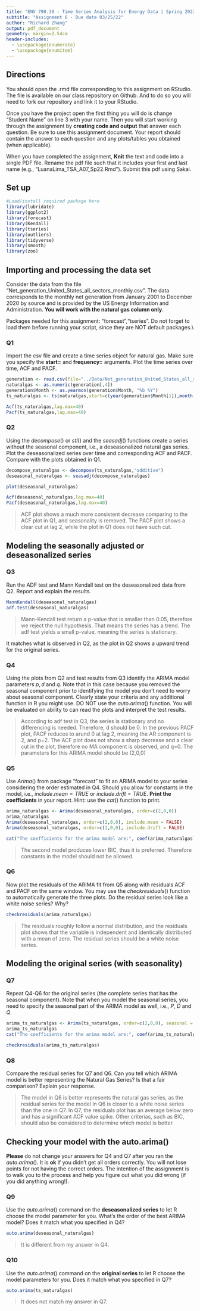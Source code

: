 ```yaml
---
title: "ENV 790.30 - Time Series Analysis for Energy Data | Spring 2022"
subtitle: "Assignment 6 - Due date 03/25/22"
author: "Richard Zhang"
output: pdf_document
geometry: margin=2.54cm
header-includes:
  - \usepackage{enumerate}
  - \usepackage{enumitem}
---
```


## Directions

You should open the .rmd file corresponding to this assignment on RStudio. The file is available on our class repository on Github. And to do so you will need to fork our repository and link it to your RStudio.

Once you have the project open the first thing you will do is change "Student Name" on line 3 with your name. Then you will start working through the assignment by **creating code and output** that answer each question. Be sure to use this assignment document. Your report should contain the answer to each question and any plots/tables you obtained (when applicable).

When you have completed the assignment, **Knit** the text and code into a single PDF file. Rename the pdf file such that it includes your first and last name (e.g., "LuanaLima_TSA_A07_Sp22.Rmd"). Submit this pdf using Sakai.

## Set up

```r
#Load/install required package here
library(lubridate)
library(ggplot2)
library(forecast)  
library(Kendall)
library(tseries)
library(outliers)
library(tidyverse)
library(smooth)
library(zoo)
```

## Importing and processing the data set

Consider the data from the file "Net_generation_United_States_all_sectors_monthly.csv". The data corresponds to the monthly net generation from January 2001 to December 2020 by source and is provided by the US Energy Information and Administration. **You will work with the natural gas column only**.

Packages needed for this assignment: "forecast","tseries". Do not forget to load them before running your script, since they are NOT default packages.\\

### Q1

Import the csv file and create a time series object for natural gas. Make sure you specify the **start=** and **frequency=** arguments. Plot the time series over time, ACF and PACF.

```r
generation <- read.csv(file="../Data/Net_generation_United_States_all_sectors_monthly.csv",header=TRUE,skip=4)
naturalgas <- as.numeric(generation[,4])
generation$Month <- as.yearmon(generation$Month, "%b %Y")
ts_naturalgas <- ts(naturalgas,start=c(year(generation$Month[1]),month(generation$Month[1])),frequency=12)

Acf(ts_naturalgas,lag.max=40)
Pacf(ts_naturalgas,lag.max=40)
```

### Q2

Using the $decompose()$ or $stl()$ and the $seasadj()$ functions create a series without the seasonal component, i.e., a deseasonalized natural gas series. Plot the deseasonalized series over time and corresponding ACF and PACF. Compare with the plots obtained in Q1.

```r
decompose_naturalgas <- decompose(ts_naturalgas,"additive")
deseasonal_naturalgas <- seasadj(decompose_naturalgas)

plot(deseasonal_naturalgas)

Acf(deseasonal_naturalgas,lag.max=40)
Pacf(deseasonal_naturalgas,lag.max=40)

```
>ACF plot shows a much more consistent decrease comparing to the ACF plot in Q1, and seasonality is removed. The PACF plot shows a clear cut at lag 2, while the plot in Q1 does not have such cut.

## Modeling the seasonally adjusted or deseasonalized series

### Q3

Run the ADF test and Mann Kendall test on the deseasonalized data from Q2. Report and explain the results.

```r
MannKendall(deseasonal_naturalgas)
adf.test(deseasonal_naturalgas)

```
> Mann-Kendall test return a p-value that is smaller than 0.05, therefore we reject the null hypothesis. That means the series has a trend. The adf test yields a small p-value, meaning the series is stationary.

 It matches what is observed in Q2, as the plot in Q2 shows a upward trend for the original series. 

### Q4

Using the plots from Q2 and test results from Q3 identify the ARIMA model parameters $p,d$ and $q$. Note that in this case because you removed the seasonal component prior to identifying the model you don't need to worry about seasonal component. Clearly state your criteria and any additional function in R you might use. DO NOT use the $auto.arima()$ function. You will be evaluated on ability to can read the plots and interpret the test results.

>According to adf test in Q3, the series is stationary and no differencing is needed. Therefore, d should be 0. In the previous PACF plot, PACF reduces to arund 0 at lag 2, meaning the AR component is 2, and p=2. The ACF plot does not show a sharp decrease and a clear cut in the plot, therefore no MA component is observed, and q=0. The parameters for this ARIMA model should be (2,0,0) 

### Q5

Use $Arima()$ from package "forecast" to fit an ARIMA model to your series considering the order estimated in Q4. Should you allow for constants in the model, i.e., $include.mean = TRUE$ or $include.drift=TRUE$. **Print the coefficients** in your report. Hint: use the $cat()$ function to print.

```r
arima_naturalgas <- Arima(deseasonal_naturalgas, order=c(2,0,0))
arima_naturalgas
Arima(deseasonal_naturalgas, order=c(2,0,0), include.mean = FALSE)
Arima(deseasonal_naturalgas, order=c(2,0,0), include.drift = FALSE)

cat("The coefficients for the arima model are:", coef(arima_naturalgas))    
```
> The second model produces lower BIC, thus it is preferred. Therefore constants in the model should not be allowed.

### Q6

Now plot the residuals of the ARIMA fit from Q5 along with residuals ACF and PACF on the same window. You may use the $checkresiduals()$ function to automatically generate the three plots. Do the residual series look like a white noise series? Why?

```r
checkresiduals(arima_naturalgas)
```
> The residuals roughly follow a normal distribution, and the residuals plot shows that the variable is independent and identically distributed with a mean of zero. The residual series should be a white noise series. 

## Modeling the original series (with seasonality)

### Q7

Repeat Q4-Q6 for the original series (the complete series that has the seasonal component). Note that when you model the seasonal series, you need to specify the seasonal part of the ARIMA model as well, i.e., $P$, $D$ and $Q$.

```r
arima_ts_naturalgas <- Arima(ts_naturalgas, order=c(2,0,0), seasonal = list(order=c(0,1,1), period=12))
arima_ts_naturalgas
cat("The coefficients for the arima model are:", coef(arima_ts_naturalgas))    

checkresiduals(arima_ts_naturalgas)
```


### Q8

Compare the residual series for Q7 and Q6. Can you tell which ARIMA model is better representing the Natural Gas Series? Is that a fair comparison? Explain your response.

> The model in Q6 is better represents the natural gas series, as the residual series for the model in Q6 is closer to a white noise series than the one in Q7. In Q7, the residuals plot has an average below zero and has a significant ACF value spike. Other criterias, such as BIC, should also be considered to determine which model is better.

## Checking your model with the auto.arima()

**Please** do not change your answers for Q4 and Q7 after you ran the $auto.arima()$. It is **ok** if you didn't get all orders correctly. You will not lose points for not having the correct orders. The intention of the assignment is to walk you to the process and help you figure out what you did wrong (if you did anything wrong!).

### Q9

Use the $auto.arima()$ command on the **deseasonalized series** to let R choose the model parameter for you. What's the order of the best ARIMA model? Does it match what you specified in Q4?

```r
auto.arima(deseasonal_naturalgas)
```
> It is different from my answer in Q4.

### Q10

Use the $auto.arima()$ command on the **original series** to let R choose the model parameters for you. Does it match what you specified in Q7?

```r
auto.arima(ts_naturalgas)
```
> It does not match my answer in Q7.
